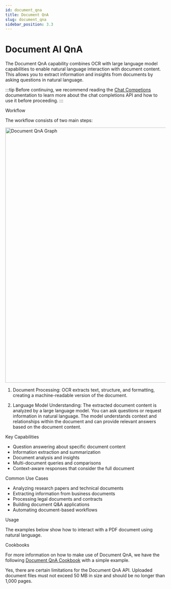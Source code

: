 ```yaml
---
id: document_qna
title: Document QnA
slug: document_qna
sidebar_position: 3.3
---
```




# Document AI QnA

The Document QnA capability combines OCR with large language model capabilities to enable natural language interaction with document content. This allows you to extract information and insights from documents by asking questions in natural language.

:::tip
Before continuing, we recommend reading the [Chat Competions](completion) documentation to learn more about the chat completions API and how to use it before proceeding.
:::

<SectionTab as="h1" sectionId="workflow">Workflow</SectionTab>

The workflow consists of two main steps:

<div style={{ textAlign: 'center' }}>
  <img
    src="/img/document_qna.png"
    alt="Document QnA Graph"
    width="800"
    style={{ borderRadius: '15px' }}
    className='mx-auto' 
  />
</div>

1. Document Processing: OCR extracts text, structure, and formatting, creating a machine-readable version of the document.

2. Language Model Understanding: The extracted document content is analyzed by a large language model. You can ask questions or request information in natural language. The model understands context and relationships within the document and can provide relevant answers based on the document content.

<SectionTab as="h2" variant="secondary" sectionId="workflow-key-capabilities">Key Capabilities</SectionTab>

- Question answering about specific document content
- Information extraction and summarization
- Document analysis and insights
- Multi-document queries and comparisons
- Context-aware responses that consider the full document


<SectionTab as="h2" variant="secondary" sectionId="common-use-cases">Common Use Cases</SectionTab>

- Analyzing research papers and technical documents
- Extracting information from business documents
- Processing legal documents and contracts
- Building document Q&A applications
- Automating document-based workflows

<SectionTab as="h1" sectionId="usage">Usage</SectionTab>

The examples below show how to interact with a PDF document using natural language.

<ExplorerTabs id="qna-usage">
    <ExplorerTab value="qna-pdf-url" label="QnA with a PDF Url">
        <QNAWithPDFUrlTab/>
    </ExplorerTab>
    <ExplorerTab value="qna-base64-encoded-pdf" label="QnA with a Base64 Encoded PDF">
        <QNAWithPDFBase64Tab/>
    </ExplorerTab>
    <ExplorerTab value="qna-with-uploaded-pdf" label="QnA with an Uploaded PDF">
        <QNAWithPDFUploadedTab/>
    </ExplorerTab>
</ExplorerTabs>

<SectionTab as="h1" sectionId="cookbooks">Cookbooks</SectionTab>

For more information on how to make use of Document QnA, we have the following [Document QnA Cookbook](https://colab.research.google.com/github/mistralai/cookbook/blob/main/mistral/ocr/document_understanding.ipynb) with a simple example.

<Faq>
  <FaqItem question="Are there any limits regarding the Document QnA API?">
    Yes, there are certain limitations for the Document QnA API. Uploaded document files must not exceed 50 MB in size and should be no longer than 1,000 pages.
  </FaqItem>
</Faq>